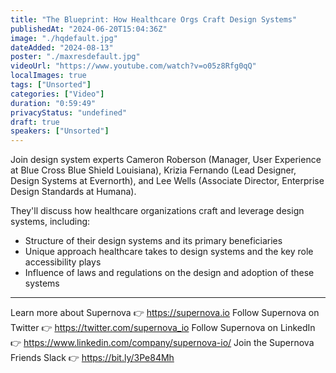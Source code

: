 ```yaml
---
title: "The Blueprint: How Healthcare Orgs Craft Design Systems"
publishedAt: "2024-06-20T15:04:36Z"
image: "./hqdefault.jpg"
dateAdded: "2024-08-13"
poster: "./maxresdefault.jpg"
videoUrl: "https://www.youtube.com/watch?v=o05z8Rfg0qQ"
localImages: true
tags: ["Unsorted"]
categories: ["Video"]
duration: "0:59:49"
privacyStatus: "undefined"
draft: true
speakers: ["Unsorted"]
---
```

Join design system experts Cameron Roberson (Manager, User Experience at Blue Cross Blue Shield Louisiana), Krizia Fernando (Lead Designer, Design Systems at Evernorth), and Lee Wells (Associate Director, Enterprise Design Standards at Humana). 

They'll discuss how healthcare organizations craft and leverage design systems, including:

- Structure of their design systems and its primary beneficiaries
- Unique approach healthcare takes to design systems and the key role accessibility plays
- Influence of laws and regulations on the design and adoption of these systems

----------
Learn more about Supernova 👉 https://supernova.io
Follow Supernova on Twitter 👉  https://twitter.com/supernova_io
Follow Supernova on LinkedIn 👉 https://www.linkedin.com/company/supernova-io/
Join the Supernova Friends Slack 👉 https://bit.ly/3Pe84Mh
